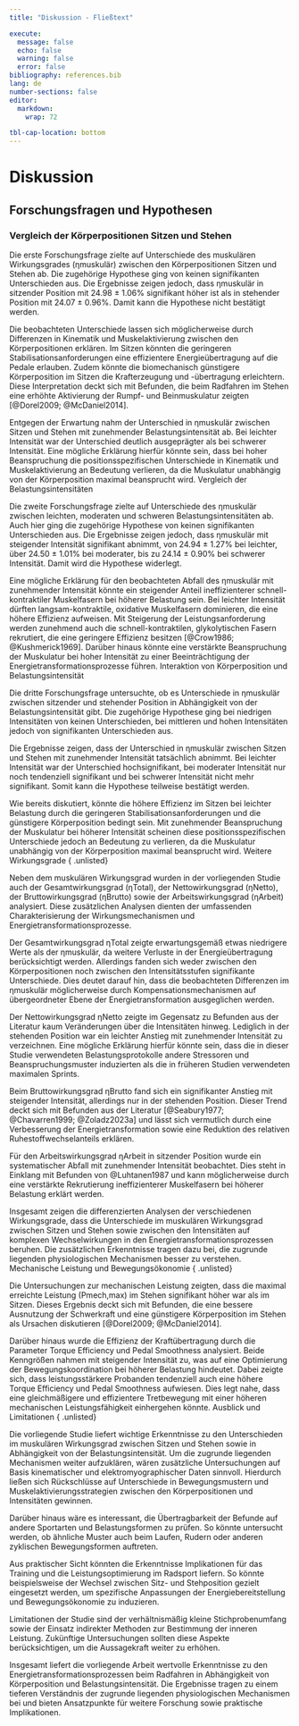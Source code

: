 ```yaml
---
title: "Diskussion - Fließtext"

execute: 
  message: false
  echo: false
  warning: false
  error: false
bibliography: references.bib
lang: de
number-sections: false
editor: 
  markdown: 
    wrap: 72

tbl-cap-location: bottom
---
```



# Diskussion
## Forschungsfragen und Hypothesen { .unlisted}
### Vergleich der Körperpositionen Sitzen und Stehen

Die erste Forschungsfrage zielte auf Unterschiede des muskulären Wirkungsgrades (ηmuskulär) zwischen den Körperpositionen Sitzen und Stehen ab. Die zugehörige Hypothese ging von keinen signifikanten Unterschieden aus. Die Ergebnisse zeigen jedoch, dass ηmuskulär in sitzender Position mit 24.98 ± 1.06% signifikant höher ist als in stehender Position mit 24.07 ± 0.96%. Damit kann die Hypothese nicht bestätigt werden.

Die beobachteten Unterschiede lassen sich möglicherweise durch Differenzen in Kinematik und Muskelaktivierung zwischen den Körperpositionen erklären. Im Sitzen könnten die geringeren Stabilisationsanforderungen eine effizientere Energieübertragung auf die Pedale erlauben. Zudem könnte die biomechanisch günstigere Körperposition im Sitzen die Krafterzeugung und -übertragung erleichtern. Diese Interpretation deckt sich mit Befunden, die beim Radfahren im Stehen eine erhöhte Aktivierung der Rumpf- und Beinmuskulatur zeigten [@Dorel2009; @McDaniel2014].

Entgegen der Erwartung nahm der Unterschied in ηmuskulär zwischen Sitzen und Stehen mit zunehmender Belastungsintensität ab. Bei leichter Intensität war der Unterschied deutlich ausgeprägter als bei schwerer Intensität. Eine mögliche Erklärung hierfür könnte sein, dass bei hoher Beanspruchung die positionsspezifischen Unterschiede in Kinematik und Muskelaktivierung an Bedeutung verlieren, da die Muskulatur unabhängig von der Körperposition maximal beansprucht wird.
Vergleich der Belastungsintensitäten

Die zweite Forschungsfrage zielte auf Unterschiede des ηmuskulär zwischen leichten, moderaten und schweren Belastungsintensitäten ab. Auch hier ging die zugehörige Hypothese von keinen signifikanten Unterschieden aus. Die Ergebnisse zeigen jedoch, dass ηmuskulär mit steigender Intensität signifikant abnimmt, von 24.94 ± 1.27% bei leichter, über 24.50 ± 1.01% bei moderater, bis zu 24.14 ± 0.90% bei schwerer Intensität. Damit wird die Hypothese widerlegt.

Eine mögliche Erklärung für den beobachteten Abfall des ηmuskulär mit zunehmender Intensität könnte ein steigender Anteil ineffizienterer schnell-kontraktiler Muskelfasern bei höherer Belastung sein. Bei leichter Intensität dürften langsam-kontraktile, oxidative Muskelfasern dominieren, die eine höhere Effizienz aufweisen. Mit Steigerung der Leistungsanforderung werden zunehmend auch die schnell-kontraktilen, glykolytischen Fasern rekrutiert, die eine geringere Effizienz besitzen [@Crow1986; @Kushmerick1969]. Darüber hinaus könnte eine verstärkte Beanspruchung der Muskulatur bei hoher Intensität zu einer Beeinträchtigung der Energietransformationsprozesse führen.
Interaktion von Körperposition und Belastungsintensität

Die dritte Forschungsfrage untersuchte, ob es Unterschiede in ηmuskulär zwischen sitzender und stehender Position in Abhängigkeit von der Belastungsintensität gibt. Die zugehörige Hypothese ging bei niedrigen Intensitäten von keinen Unterschieden, bei mittleren und hohen Intensitäten jedoch von signifikanten Unterschieden aus.

Die Ergebnisse zeigen, dass der Unterschied in ηmuskulär zwischen Sitzen und Stehen mit zunehmender Intensität tatsächlich abnimmt. Bei leichter Intensität war der Unterschied hochsignifikant, bei moderater Intensität nur noch tendenziell signifikant und bei schwerer Intensität nicht mehr signifikant. Somit kann die Hypothese teilweise bestätigt werden.

Wie bereits diskutiert, könnte die höhere Effizienz im Sitzen bei leichter Belastung durch die geringeren Stabilisationsanforderungen und die günstigere Körperposition bedingt sein. Mit zunehmender Beanspruchung der Muskulatur bei höherer Intensität scheinen diese positionsspezifischen Unterschiede jedoch an Bedeutung zu verlieren, da die Muskulatur unabhängig von der Körperposition maximal beansprucht wird.
Weitere Wirkungsgrade { .unlisted}

Neben dem muskulären Wirkungsgrad wurden in der vorliegenden Studie auch der Gesamtwirkungsgrad (ηTotal), der Nettowirkungsgrad (ηNetto), der Bruttowirkungsgrad (ηBrutto) sowie der Arbeitswirkungsgrad (ηArbeit) analysiert. Diese zusätzlichen Analysen dienten der umfassenden Charakterisierung der Wirkungsmechanismen und Energietransformationsprozesse.

Der Gesamtwirkungsgrad ηTotal zeigte erwartungsgemäß etwas niedrigere Werte als der ηmuskulär, da weitere Verluste in der Energieübertragung berücksichtigt werden. Allerdings fanden sich weder zwischen den Körperpositionen noch zwischen den Intensitätsstufen signifikante Unterschiede. Dies deutet darauf hin, dass die beobachteten Differenzen im ηmuskulär möglicherweise durch Kompensationsmechanismen auf übergeordneter Ebene der Energietransformation ausgeglichen werden.

Der Nettowirkungsgrad ηNetto zeigte im Gegensatz zu Befunden aus der Literatur kaum Veränderungen über die Intensitäten hinweg. Lediglich in der stehenden Position war ein leichter Anstieg mit zunehmender Intensität zu verzeichnen. Eine mögliche Erklärung hierfür könnte sein, dass die in dieser Studie verwendeten Belastungsprotokolle andere Stressoren und Beanspruchungsmuster induzierten als die in früheren Studien verwendeten maximalen Sprints.

Beim Bruttowirkungsgrad ηBrutto fand sich ein signifikanter Anstieg mit steigender Intensität, allerdings nur in der stehenden Position. Dieser Trend deckt sich mit Befunden aus der Literatur [@Seabury1977; @Chavarren1999; @Zoladz2023a] und lässt sich vermutlich durch eine Verbesserung der Energietransformation sowie eine Reduktion des relativen Ruhestoffwechselanteils erklären.

Für den Arbeitswirkungsgrad ηArbeit in sitzender Position wurde ein systematischer Abfall mit zunehmender Intensität beobachtet. Dies steht in Einklang mit Befunden von @Luhtanen1987 und kann möglicherweise durch eine verstärkte Rekrutierung ineffizienterer Muskelfasern bei höherer Belastung erklärt werden.

Insgesamt zeigen die differenzierten Analysen der verschiedenen Wirkungsgrade, dass die Unterschiede im muskulären Wirkungsgrad zwischen Sitzen und Stehen sowie zwischen den Intensitäten auf komplexen Wechselwirkungen in den Energietransformationsprozessen beruhen. Die zusätzlichen Erkenntnisse tragen dazu bei, die zugrunde liegenden physiologischen Mechanismen besser zu verstehen.
Mechanische Leistung und Bewegungsökonomie { .unlisted}

Die Untersuchungen zur mechanischen Leistung zeigten, dass die maximal erreichte Leistung (Pmech,max) im Stehen signifikant höher war als im Sitzen. Dieses Ergebnis deckt sich mit Befunden, die eine bessere Ausnutzung der Schwerkraft und eine günstigere Körperposition im Stehen als Ursachen diskutieren [@Dorel2009; @McDaniel2014].

Darüber hinaus wurde die Effizienz der Kraftübertragung durch die Parameter Torque Efficiency und Pedal Smoothness analysiert. Beide Kenngrößen nahmen mit steigender Intensität zu, was auf eine Optimierung der Bewegungskoordination bei höherer Belastung hindeutet. Dabei zeigte sich, dass leistungsstärkere Probanden tendenziell auch eine höhere Torque Efficiency und Pedal Smoothness aufwiesen. Dies legt nahe, dass eine gleichmäßigere und effizientere Tretbewegung mit einer höheren mechanischen Leistungsfähigkeit einhergehen könnte.
Ausblick und Limitationen { .unlisted}

Die vorliegende Studie liefert wichtige Erkenntnisse zu den Unterschieden im muskulären Wirkungsgrad zwischen Sitzen und Stehen sowie in Abhängigkeit von der Belastungsintensität. Um die zugrunde liegenden Mechanismen weiter aufzuklären, wären zusätzliche Untersuchungen auf Basis kinematischer und elektromyographischer Daten sinnvoll. Hierdurch ließen sich Rückschlüsse auf Unterschiede in Bewegungsmustern und Muskelaktivierungsstrategien zwischen den Körperpositionen und Intensitäten gewinnen.

Darüber hinaus wäre es interessant, die Übertragbarkeit der Befunde auf andere Sportarten und Belastungsformen zu prüfen. So könnte untersucht werden, ob ähnliche Muster auch beim Laufen, Rudern oder anderen zyklischen Bewegungsformen auftreten.

Aus praktischer Sicht könnten die Erkenntnisse Implikationen für das Training und die Leistungsoptimierung im Radsport liefern. So könnte beispielsweise der Wechsel zwischen Sitz- und Stehposition gezielt eingesetzt werden, um spezifische Anpassungen der Energiebereitstellung und Bewegungsökonomie zu induzieren.

Limitationen der Studie sind der verhältnismäßig kleine Stichprobenumfang sowie der Einsatz indirekter Methoden zur Bestimmung der inneren Leistung. Zukünftige Untersuchungen sollten diese Aspekte berücksichtigen, um die Aussagekraft weiter zu erhöhen.

Insgesamt liefert die vorliegende Arbeit wertvolle Erkenntnisse zu den Energietransformationsprozessen beim Radfahren in Abhängigkeit von Körperposition und Belastungsintensität. Die Ergebnisse tragen zu einem tieferen Verständnis der zugrunde liegenden physiologischen Mechanismen bei und bieten Ansatzpunkte für weitere Forschung sowie praktische Implikationen.